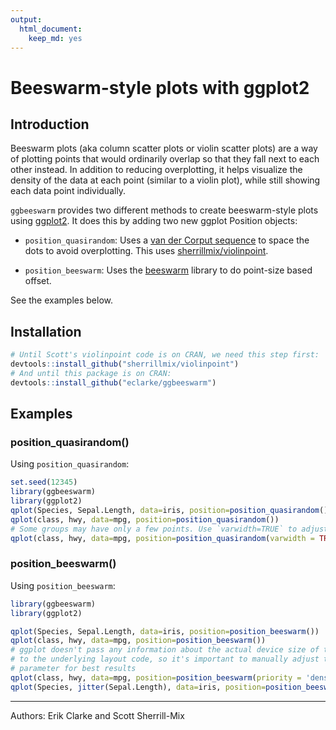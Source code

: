 ```yaml
---
output: 
  html_document: 
    keep_md: yes
---
```

# Beeswarm-style plots with ggplot2

## Introduction
Beeswarm plots (aka column scatter plots or violin scatter plots) are a way of plotting points that would ordinarily overlap so that they fall next to each other instead. In addition to reducing overplotting, it helps visualize the density of the data at each point (similar to a violin plot), while still showing each data point individually.

`ggbeeswarm` provides two different methods to create beeswarm-style plots using [ggplot2](http://ggplot2.org). It does this by adding two new ggplot Position objects:

- `position_quasirandom`: Uses a [van der Corput sequence](http://en.wikipedia.org/wiki/Van_der_Corput_sequence) to space the dots to avoid overplotting. This uses [sherrillmix/violinpoint](https://github.com/sherrillmix/violinpoint).

- `position_beeswarm`: Uses the [beeswarm](https://cran.r-project.org/web/packages/beeswarm/index.html) library to do point-size based offset. 

See the examples below.


## Installation

```r
# Until Scott's violinpoint code is on CRAN, we need this step first:
devtools::install_github("sherrillmix/violinpoint")
# And until this package is on CRAN:
devtools::install_github("eclarke/ggbeeswarm")
```

## Examples

### position_quasirandom()

Using `position_quasirandom`:
```r
set.seed(12345)
library(ggbeeswarm)
library(ggplot2)
qplot(Species, Sepal.Length, data=iris, position=position_quasirandom())
qplot(class, hwy, data=mpg, position=position_quasirandom())
# Some groups may have only a few points. Use `varwidth=TRUE` to adjust width dynamically.
qplot(class, hwy, data=mpg, position=position_quasirandom(varwidth = TRUE))

```

### position_beeswarm()

Using `position_beeswarm`:
```r
library(ggbeeswarm)
library(ggplot2)

qplot(Species, Sepal.Length, data=iris, position=position_beeswarm())
qplot(class, hwy, data=mpg, position=position_beeswarm())
# ggplot doesn't pass any information about the actual device size of the points
# to the underlying layout code, so it's important to manually adjust the `cex` 
# parameter for best results
qplot(class, hwy, data=mpg, position=position_beeswarm(priority = 'density', cex=5))
qplot(Species, jitter(Sepal.Length), data=iris, position=position_beeswarm(cex=4))

```


------
Authors: Erik Clarke and Scott Sherrill-Mix

